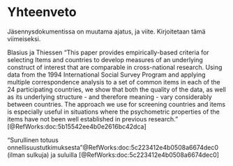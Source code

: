 # Yhteenveto

Jäsennysdokumentissa on muutama ajatus, ja viite. Kirjoitetaan tämä viimeiseksi.

Blasius ja Thiessen
"This paper provides empirically-based criteria for selecting Items and countries
to develop measures of an underlying construct of interest that are comparable in
cross-national research. Using data from the 1994 International Social Survey
Program and applying multiple correspondence analysis to a set of common items
in each of the 24 participating countries, we show that both the quality of the
data, as well as its underlying structure - and therefore meaning - vary
considerably between countries. The approach we use for screening countries and
items is especially useful in situations where the psychometric properties of
the items have not been well established in previous research."
[@RefWorks:doc:5b15542ee4b0e2616bc42dca]

"Surullinen totuus onnellisuustutkimuksesta"@RefWorks:doc:5c223412e4b0508a6674dec0
(ilman sulkuja) ja suluilla [@RefWorks:doc:5c223412e4b0508a6674dec0]